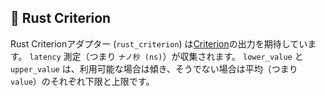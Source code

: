 ## 🦀 Rust Criterion

Rust Criterionアダプター (`rust_criterion`) は[Criterion](https://github.com/bheisler/criterion.rs)の出力を期待しています。
`latency` 測定（つまり `ナノ秒 (ns)`）が収集されます。
`lower_value` と `upper_value` は、利用可能な場合は傾き、そうでない場合は平均（つまり `value`）のそれぞれ下限と上限です。